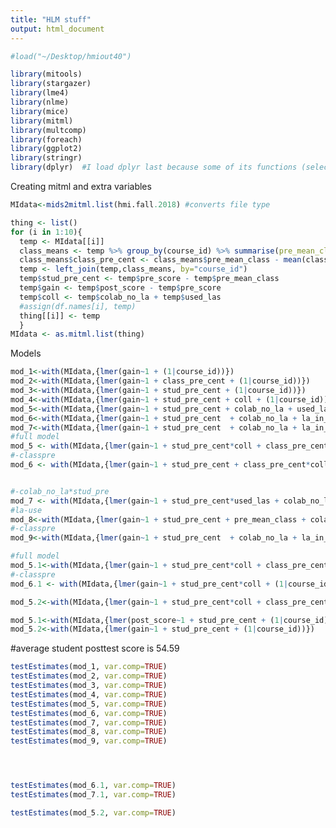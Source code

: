 ```yaml
---
title: "HLM stuff"
output: html_document
---
```


```r
#load("~/Desktop/hmiout40")

library(mitools)
library(stargazer)
library(lme4)
library(nlme)
library(mice)
library(mitml)
library(multcomp)
library(foreach)
library(ggplot2)
library(stringr)
library(dplyr)  #I load dplyr last because some of its functions (select) will be masked by plyr and it is a PITA to debug
```

Creating mitml and extra variables
```r
MIdata<-mids2mitml.list(hmi.fall.2018) #converts file type

thing <- list()
for (i in 1:10){
  temp <- MIdata[[i]]
  class_means <- temp %>% group_by(course_id) %>% summarise(pre_mean_class = mean(pre_score))
  class_means$class_pre_cent <- class_means$pre_mean_class - mean(class_means$pre_mean_class)
  temp <- left_join(temp,class_means, by="course_id")
  temp$stud_pre_cent <- temp$pre_score - temp$pre_mean_class
  temp$gain <- temp$post_score - temp$pre_score
  temp$coll <- temp$colab_no_la + temp$used_las
  #assign(df.names[i], temp)
  thing[[i]] <- temp
  }
MIdata <- as.mitml.list(thing)
```


Models
```r
mod_1<-with(MIdata,{lmer(gain~1 + (1|course_id))})
mod_2<-with(MIdata,{lmer(gain~1 + class_pre_cent + (1|course_id))})
mod_3<-with(MIdata,{lmer(gain~1 + stud_pre_cent + (1|course_id))})
mod_4<-with(MIdata,{lmer(gain~1 + stud_pre_cent + coll + (1|course_id))})
mod_5<-with(MIdata,{lmer(gain~1 + stud_pre_cent + colab_no_la + used_las + (1|course_id))})
mod_6<-with(MIdata,{lmer(gain~1 + stud_pre_cent  + colab_no_la + la_in_lab + la_in_lecture + la_in_rec + (1|course_id))})
mod_7<-with(MIdata,{lmer(gain~1 + stud_pre_cent  + colab_no_la + la_in_lab + la_in_lecture + la_in_rec + (1 + stud_pre_cent|course_id))})
#full model
mod_5 <- with(MIdata,{lmer(gain~1 + stud_pre_cent*coll + class_pre_cent + (1|course_id))})
#-classpre
mod_6 <- with(MIdata,{lmer(gain~1 + stud_pre_cent + class_pre_cent*coll + (1|course_id))})


#-colab_no_la*stud_pre
mod_7 <- with(MIdata,{lmer(gain~1 + stud_pre_cent*used_las + colab_no_la + (1|course_id))})
#la-use
mod_8<-with(MIdata,{lmer(gain~1 + stud_pre_cent + pre_mean_class + colab_no_la + la_in_lab + la_in_lecture + la_in_rec + (1|course_id))})
#-classpre
mod_9<-with(MIdata,{lmer(gain~1 + stud_pre_cent  + colab_no_la + la_in_lab + la_in_lecture + la_in_rec + (1|course_id))})

#full model
mod_5.1<-with(MIdata,{lmer(gain~1 + stud_pre_cent*coll + class_pre_cent*coll + (1|course_id))})
#-classpre
mod_6.1 <- with(MIdata,{lmer(gain~1 + stud_pre_cent*coll + (1|course_id))})

mod_5.2<-with(MIdata,{lmer(gain~1 + stud_pre_cent*coll + class_pre_cent*coll + (1|course_id))})

mod_5.1<-with(MIdata,{lmer(post_score~1 + stud_pre_cent + (1|course_id))})
mod_5.2<-with(MIdata,{lmer(gain~1 + stud_pre_cent + (1|course_id))})
```
#average student posttest score is 54.59

```r
testEstimates(mod_1, var.comp=TRUE)
testEstimates(mod_2, var.comp=TRUE)
testEstimates(mod_3, var.comp=TRUE)
testEstimates(mod_4, var.comp=TRUE)
testEstimates(mod_5, var.comp=TRUE)
testEstimates(mod_6, var.comp=TRUE)
testEstimates(mod_7, var.comp=TRUE)
testEstimates(mod_8, var.comp=TRUE)
testEstimates(mod_9, var.comp=TRUE)




testEstimates(mod_6.1, var.comp=TRUE)
testEstimates(mod_7.1, var.comp=TRUE)

testEstimates(mod_5.2, var.comp=TRUE)
```

